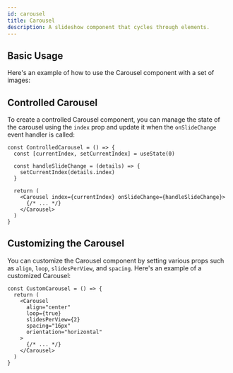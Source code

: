 ```yaml
---
id: carousel
title: Carousel
description: A slideshow component that cycles through elements.
---
```



<ComponentPreview />

## Basic Usage

Here's an example of how to use the Carousel component with a set of images:

<Story id="Basic" />

## Controlled Carousel

To create a controlled Carousel component, you can manage the state of the
carousel using the `index` prop and update it when the `onSlideChange` event
handler is called:

```tsx
const ControlledCarousel = () => {
  const [currentIndex, setCurrentIndex] = useState(0)

  const handleSlideChange = (details) => {
    setCurrentIndex(details.index)
  }

  return (
    <Carousel index={currentIndex} onSlideChange={handleSlideChange}>
      {/* ... */}
    </Carousel>
  )
}
```

## Customizing the Carousel

You can customize the Carousel component by setting various props such as
`align`, `loop`, `slidesPerView`, and `spacing`. Here's an example of a
customized Carousel:

```tsx
const CustomCarousel = () => {
  return (
    <Carousel
      align="center"
      loop={true}
      slidesPerView={2}
      spacing="16px"
      orientation="horizontal"
    >
      {/* ... */}
    </Carousel>
  )
}
```
